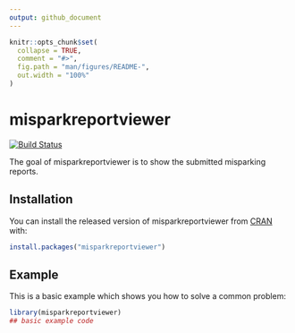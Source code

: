 ```yaml
---
output: github_document
---
```


<!-- README.md is generated from README.Rmd. Please edit that file -->

```r
knitr::opts_chunk$set(
  collapse = TRUE,
  comment = "#>",
  fig.path = "man/figures/README-",
  out.width = "100%"
)
```

# misparkreportviewer

<!-- badges: start -->
[![Build Status](https://travis-ci.com/chintanp/misparkreportviewer.svg?token=LPthxb7HiH7w9S16jHeG&branch=master)](https://travis-ci.com/chintanp/misparkreportviewer)
<!-- badges: end -->

The goal of misparkreportviewer is to show the submitted misparking reports. 

## Installation

You can install the released version of misparkreportviewer from [CRAN](https://CRAN.R-project.org) with:

``` r
install.packages("misparkreportviewer")
```

## Example

This is a basic example which shows you how to solve a common problem:

```r
library(misparkreportviewer)
## basic example code
```
